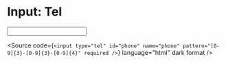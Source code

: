 
<Meta title="Atoms/Form/Input: Tel" />

# Input: Tel

<Unstyled>
  <input
    type="tel"
    id="phone"
    name="phone"
    pattern="[0-9]{3}-[0-9]{3}-[0-9]{4}"
    required
  />
</Unstyled>

<Source
  code={`
    <input
      type="tel"
      id="phone"
      name="phone"
      pattern="[0-9]{3}-[0-9]{3}-[0-9]{4}"
      required
    />
  `}
  language="html"
  dark
  format
/>